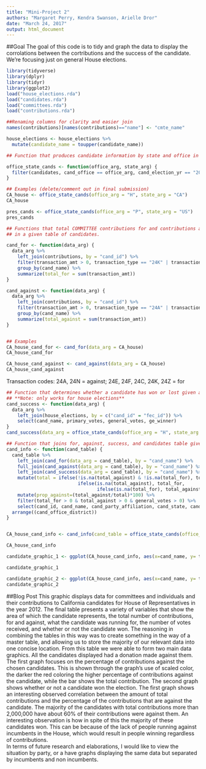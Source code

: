 ```yaml
---
title: "Mini-Project 2"
authors: "Margaret Perry, Kendra Swanson, Arielle Dror"
date: "March 24, 2017"
output: html_document
---
```



##Goal
The goal of this code is to tidy and graph the data to display the corrolations between the cortributions and the success of the candidate. We're focusing just on general House elections.

```r
library(tidyverse)
library(dplyr)
library(tidyr)
library(ggplot2)
load("house_elections.rda")
load("candidates.rda")
load("committees.rda")
load("contributions.rda")
```

```r
##Renaming columns for clarity and easier join
names(contributions)[names(contributions)=="name"] <- "cmte_name"

house_elections <- house_elections %>%
  mutate(candidate_name = toupper(candidate_name))
```

```r
## Function that produces candidate information by state and office in 2012 election cycle

office_state_cands <- function(office_arg, state_arg) {
  filter(candidates, cand_office == office_arg, cand_election_yr == "2012", cand_office_state == state_arg)
}

## Examples (delete/comment out in final submission)
CA_house <- office_state_cands(office_arg = "H", state_arg = "CA")
CA_house

pres_cands <- office_state_cands(office_arg = "P", state_arg = "US")
pres_cands

```

```r
## Functions that total COMMITTEE contributions for and contributions against each candidate
## in a given table of candidates. 

cand_for <- function(data_arg) {
  data_arg %>%
    left_join(contributions, by = "cand_id") %>%
    filter(transaction_amt > 0, transaction_type == "24K" | transaction_type == "24E" | transaction_type == "24F" | transaction_type == "24C" | transaction_type == "24Z") %>%
    group_by(cand_name) %>%
    summarize(total_for = sum(transaction_amt))
}

cand_against <- function(data_arg) {
  data_arg %>%
    left_join(contributions, by = "cand_id") %>%
    filter(transaction_amt > 0, transaction_type == "24A" | transaction_type == "24N") %>%
    group_by(cand_name) %>%
    summarize(total_against = sum(transaction_amt))
}


## Examples
CA_house_cand_for <- cand_for(data_arg = CA_house)
CA_house_cand_for

CA_house_cand_against <- cand_against(data_arg = CA_house)
CA_house_cand_against

```
Transaction codes: 24A, 24N = against; 24E, 24F, 24C, 24K, 24Z = for

```r
## Function that determines whether a candidate has won or lost given a table of candidates
## **Note: only works for house elections** 
cand_success <- function(data_arg) {
  data_arg %>%
    left_join(house_elections, by = c("cand_id" = "fec_id")) %>%
    select(cand_name, primary_votes, general_votes, ge_winner)
}
cand_success(data_arg = office_state_cands(office_arg = "H", state_arg = "CA"))

```


```r
## Function that joins for, against, success, and candidates table given a table of candidates
cand_info <- function(cand_table) {
  cand_table %>%
    left_join(cand_for(data_arg = cand_table), by = "cand_name") %>%
    full_join(cand_against(data_arg = cand_table), by = "cand_name") %>%
    left_join(cand_success(data_arg = cand_table), by = "cand_name") %>%
    mutate(total = ifelse(!is.na(total_against) & !is.na(total_for), total_for + total_against, 
                          ifelse(is.na(total_against), total_for, 
                                 ifelse(is.na(total_for), total_against, 0)))) %>%
    mutate(prop_against=(total_against/total)*100) %>%
    filter(total_for > 0 & total_against > 0 & general_votes > 0) %>%
    select(cand_id, cand_name, cand_party_affiliation, cand_state, cand_office, cand_office_district, total_for, total_against, total, general_votes, ge_winner, prop_against) %>%
  arrange((cand_office_district))
}


CA_house_cand_info <- cand_info(cand_table = office_state_cands(office_arg = "H", state_arg = "CA"))

CA_house_cand_info
```

```r
candidate_graphic_1 <- ggplot(CA_house_cand_info, aes(x=cand_name, y= total, fill=prop_against))+coord_flip()+geom_bar(stat="identity")+scale_fill_continuous(name= "Percentage of Donations\nAgainst Candidate", low="firebrick1", high = "firebrick4")+xlab("Candidate")+ylab("Total Donations")+scale_y_continuous(breaks = c(0, 2000000, 4000000, 6000000), labels = c("$0", "$2,000,000", "$4,000,000", "$6,000,000") ) + ggtitle("House Candidates in California with\nDonations For and Against")

candidate_graphic_1
```
```r
candidate_graphic_2 <- ggplot(CA_house_cand_info, aes(x=cand_name, y= total, fill=ge_winner))+coord_flip()+geom_bar(stat="identity")+xlab("Candidate")+ylab("Total Donations")+scale_y_continuous(breaks = c(0, 2000000, 4000000, 6000000), labels = c("$0", "$2,000,000", "$4,000,000", "$6,000,000") ) + scale_fill_discrete("Result", breaks=c("N", "W"), labels=c("Loss", "Win"))+ggtitle("Results of Elections of House Candidates")
candidate_graphic_2
```
##Blog Post 
This graphic displays data for committees and individuals and their contributions to California candidates for House of Representatives in the year 2012. The final table presents a variety of variables that show the area of which the candidate represents, the total number of contributions, for and against, what the candidate was running for, the number of votes received, and whether or not the candidate won. The reasoning in combining the tables in this way was to create something in the way of a master table, and allowing us to store the majority of our relevant data into one concise location. From this table we were able to form two main data graphics. All the candidates displayed had a donation made against them. The first graph focuses on the percentage of contributions against the chosen candidates. This is shown through the graph's use of scaled color, the darker the red coloring the higher percentage of contributions against the candidate, while the bar shows the total contribution. The second graph shows whether or not a candidate won the election. 
The first graph shows an interesting observed correlation between the amount of total contributions and the percentage of the contributions that are against the candidate. The majority of the candidates with total contributions more than 2,000,000 have about 60% of their contributions were against them. An interesting observation is how in spite of this the majority of these candidates won. This can be because of the lack of people running against incumbents in the House, which would result in people winning regardless of contributions.  
In terms of future research and elaborations, I would like to view the situation by party, or a have graphs displaying the same data but separated by incumbents and non incumbents. 
